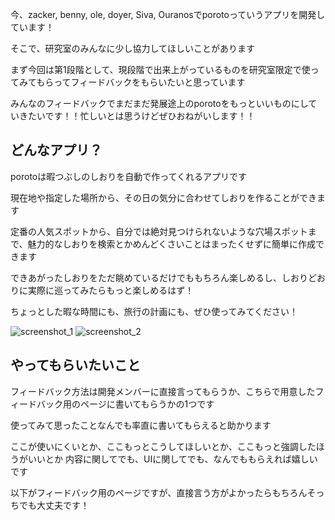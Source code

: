 今、zacker, benny, ole, doyer, Siva, Ouranosでporotoっていうアプリを開発しています！

そこで、研究室のみんなに少し協力してほしいことがあります

まず今回は第1段階として、現段階で出来上がっているものを研究室限定で使ってみてもらってフィードバックをもらいたいと思っています

みんなのフィードバックでまだまだ発展途上のporotoをもっといいものにしていきたいです！！忙しいとは思うけどぜひおねがいします！！

## どんなアプリ？
porotoは暇つぶしのしおりを自動で作ってくれるアプリです

現在地や指定した場所から、その日の気分に合わせてしおりを作ることができます

定番の人気スポットから、自分では絶対見つけられないような穴場スポットまで、魅力的なしおりを検索とかめんどくさいことはまったくせずに簡単に作成できます

できあがったしおりをただ眺めているだけでももちろん楽しめるし、しおりどおりに実際に巡ってみたらもっと楽しめるはず！

ちょっとした暇な時間にも、旅行の計画にも、ぜひ使ってみてください！

![screenshot_1](https://storage.googleapis.com/poroto-blog-asset-bucket/pr/rcl/ss1.jpg)
![screenshot_2](https://storage.googleapis.com/poroto-blog-asset-bucket/pr/rcl/ss2.jpg)

## やってもらいたいこと
フィードバック方法は開発メンバーに直接言ってもらうか、こちらで用意したフィードバック用のページに書いてもらうかの1つです

使ってみて思ったことなんでも率直に書いてもらえると助かります

ここが使いにくいとか、ここもっとこうしてほしいとか、ここもっと強調したほうがいいとか 内容に関してでも、UIに関してでも、なんでももらえれば嬉しいです

以下がフィードバック用のページですが、直接言う方がよかったらもちろんそっちでも大丈夫です！
